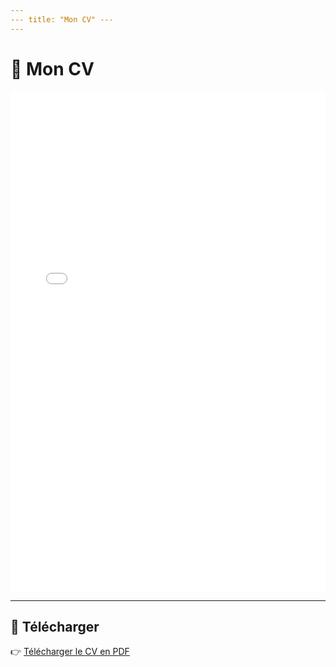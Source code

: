 ```yaml
---
--- title: "Mon CV" ---
---
```


# 📄 Mon CV

<iframe src="william_farin.pdf" width="100%" height="800px" style="border: none;">

</iframe>

------------------------------------------------------------------------

## 🔗 Télécharger

👉 [Télécharger le CV en PDF](william_farin.pdf){target="_blank"}
